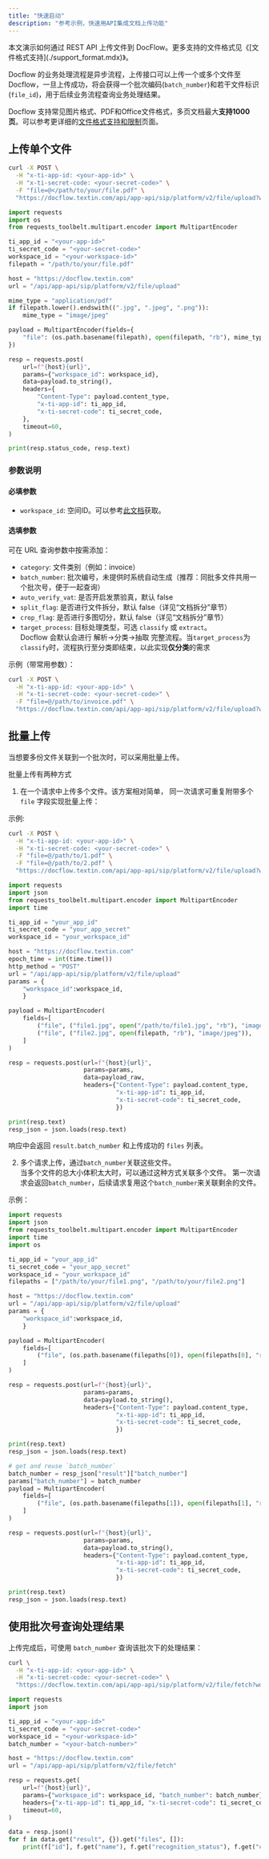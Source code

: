 ```yaml
---
title: "快速启动"
description: "参考示例，快速用API集成文档上传功能"
---
```


<Tip>
本文演示如何通过 REST API 上传文件到 DocFlow。更多支持的文件格式见《[文件格式支持](./support_format.mdx)》。
</Tip>

Docflow 的业务处理流程是异步流程，上传接口可以上传一个或多个文件至Docflow，一旦上传成功，将会获得一个批次编码(`batch_number`)和若干文件标识(`file_id`)，用于后续业务流程查询业务处理结果。

Docflow 支持常见图片格式、PDF和Office文件格式，多页文档最大**支持1000页**。可以参考更详细的[文件格式支持和限制](./support_format)页面。

## 上传单个文件

<CodeGroup>

```bash curl icon=terminal wrap
curl -X POST \
  -H "x-ti-app-id: <your-app-id>" \
  -H "x-ti-secret-code: <your-secret-code>" \
  -F "file=@</path/to/your/file.pdf" \
  "https://docflow.textin.com/api/app-api/sip/platform/v2/file/upload?workspace_id=<your-workspace-id>"
```

```python Python icon=python expandable lines
import requests
import os
from requests_toolbelt.multipart.encoder import MultipartEncoder

ti_app_id = "<your-app-id>"
ti_secret_code = "<your-secret-code>"
workspace_id = "<your-workspace-id>"
filepath = "/path/to/your/file.pdf"

host = "https://docflow.textin.com"
url = "/api/app-api/sip/platform/v2/file/upload"

mime_type = "application/pdf"
if filepath.lower().endswith((".jpg", ".jpeg", ".png")):
    mime_type = "image/jpeg"

payload = MultipartEncoder(fields={
    "file": (os.path.basename(filepath), open(filepath, "rb"), mime_type)
})

resp = requests.post(
    url=f"{host}{url}",
    params={"workspace_id": workspace_id},
    data=payload.to_string(),
    headers={
        "Content-Type": payload.content_type,
        "x-ti-app-id": ti_app_id,
        "x-ti-secret-code": ti_secret_code,
    },
    timeout=60,
)

print(resp.status_code, resp.text)
```

</CodeGroup>

### 参数说明

#### 必填参数

- `workspace_id`: 空间ID。可以参考[此文档](../00-overview/quickstart#%E9%85%8D%E7%BD%AEdocflow%E7%A9%BA%E9%97%B4%E4%B8%8E%E5%88%86%E7%B1%BB)获取。

#### 选填参数

可在 URL 查询参数中按需添加：

- `category`: 文件类别（例如：invoice）
- `batch_number`: 批次编号，未提供时系统自动生成（推荐：同批多文件共用一个批次号，便于一起查询）
- `auto_verify_vat`: 是否开启发票验真，默认 false
- `split_flag`: 是否进行文件拆分，默认 false（详见“文档拆分”章节）
- `crop_flag`: 是否进行多图切分，默认 false（详见“文档拆分”章节）
- `target_process`: 目标处理类型，可选 `classify` 或 `extract`。  
Docflow 会默认会进行 解析->分类->抽取 完整流程。当`target_process`为`classify`时，流程执行至分类即结束，以此实现**仅分类**的需求

示例（带常用参数）：

```bash curl icon=terminal wrap
curl -X POST \
  -H "x-ti-app-id: <your-app-id>" \
  -H "x-ti-secret-code: <your-secret-code>" \
  -F "file=@/path/to/invoice.pdf" \
  "https://docflow.textin.com/api/app-api/sip/platform/v2/file/upload?workspace_id=<your-workspace-id>&category=invoice&batch_number=<your-batch-number>&target_process=extract"
```

## 批量上传

当想要多份文件关联到一个批次时，可以采用批量上传。

批量上传有两种方式

1. 在一个请求中上传多个文件。该方案相对简单， 同一次请求可重复附带多个 `file` 字段实现批量上传：   

示例: 
<CodeGroup>
```bash curl icon=terminal
curl -X POST \
  -H "x-ti-app-id: <your-app-id>" \
  -H "x-ti-secret-code: <your-secret-code>" \
  -F "file=@/path/to/1.pdf" \
  -F "file=@/path/to/2.pdf" \
  "https://docflow.textin.com/api/app-api/sip/platform/v2/file/upload?workspace_id=<your-workspace-id>"
```

```python Python icon=python expandable lines
import requests
import json
from requests_toolbelt.multipart.encoder import MultipartEncoder
import time

ti_app_id = "your_app_id"
ti_secret_code = "your_app_secret"
workspace_id = "your_workspace_id"

host = "https://docflow.textin.com"
epoch_time = int(time.time())
http_method = "POST"
url = "/api/app-api/sip/platform/v2/file/upload"
params = {
    "workspace_id":workspace_id, 
    }

payload = MultipartEncoder(
    fields=[
        ("file", ("file1.jpg", open("/path/to/file1.jpg", "rb"), "image/jpeg")),
        ("file", ("file2.jpg", open(filepath, "rb"), "image/jpeg")),
    ]
)

resp = requests.post(url=f"{host}{url}", 
                     params=params, 
                     data=payload_raw, 
                     headers={"Content-Type": payload.content_type,
                              "x-ti-app-id": ti_app_id,
                              "x-ti-secret-code": ti_secret_code,
                              })

print(resp.text)
resp_json = json.loads(resp.text)
```
</CodeGroup>

响应中会返回 `result.batch_number` 和上传成功的 `files` 列表。

2. 多个请求上传，通过`batch_number`关联这些文件。  
当多个文件的总大小体积太大时，可以通过这种方式关联多个文件。
第一次请求会返回`batch_number`，后续请求复用这个`batch_number`来关联剩余的文件。

示例：
<CodeGroup>
```python Python icon=python expandable lines highlight={35-50}
import requests
import json
from requests_toolbelt.multipart.encoder import MultipartEncoder
import time
import os

ti_app_id = "your_app_id"
ti_secret_code = "your_app_secret"
workspace_id = "your_workspace_id"
filepaths = ["/path/to/your/file1.png", "/path/to/your/file2.png"]

host = "https://docflow.textin.com"
url = "/api/app-api/sip/platform/v2/file/upload"
params = {
    "workspace_id":workspace_id, 
    }

payload = MultipartEncoder(
    fields=[
        ("file", (os.path.basename(filepaths[0]), open(filepaths[0], "rb"), "image/png")),
    ]
)

resp = requests.post(url=f"{host}{url}", 
                     params=params, 
                     data=payload.to_string(), 
                     headers={"Content-Type": payload.content_type,
                              "x-ti-app-id": ti_app_id,
                              "x-ti-secret-code": ti_secret_code,
                              })

print(resp.text)
resp_json = json.loads(resp.text)

# get and reuse `batch_number`
batch_number = resp_json["result"]["batch_number"]
params["batch_number"] = batch_number
payload = MultipartEncoder(
    fields=[
        ("file", (os.path.basename(filepaths[1]), open(filepaths[1], "rb"), "image/png")),
    ]
)

resp = requests.post(url=f"{host}{url}", 
                     params=params, 
                     data=payload.to_string(), 
                     headers={"Content-Type": payload.content_type,
                              "x-ti-app-id": ti_app_id,
                              "x-ti-secret-code": ti_secret_code,
                              })

print(resp.text)
resp_json = json.loads(resp.text)
```
</CodeGroup>

## 使用批次号查询处理结果

上传完成后，可使用 `batch_number` 查询该批次下的处理结果：

<CodeGroup>

```bash curl icon=terminal wrap
curl \
  -H "x-ti-app-id: <your-app-id>" \
  -H "x-ti-secret-code: <your-secret-code>" \
  "https://docflow.textin.com/api/app-api/sip/platform/v2/file/fetch?workspace_id=<your-workspace-id>&batch_number=<your-batch-number>"
```

```python Python icon=python expandable lines
import requests
import json

ti_app_id = "<your-app-id>"
ti_secret_code = "<your-secret-code>"
workspace_id = "<your-workspace-id>"
batch_number = "<your-batch-number>"

host = "https://docflow.textin.com"
url = "/api/app-api/sip/platform/v2/file/fetch"

resp = requests.get(
    url=f"{host}{url}",
    params={"workspace_id": workspace_id, "batch_number": batch_number},
    headers={"x-ti-app-id": ti_app_id, "x-ti-secret-code": ti_secret_code},
    timeout=60,
)

data = resp.json()
for f in data.get("result", {}).get("files", []):
    print(f["id"], f.get("name"), f.get("recognition_status"), f.get("category"))
```

</CodeGroup>
